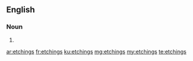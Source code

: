 ==English==

===Noun===
{{head|en|plural}}

# {{plural of|etching|lang=en}}

[[ar:etchings]]
[[fr:etchings]]
[[ku:etchings]]
[[mg:etchings]]
[[my:etchings]]
[[te:etchings]]